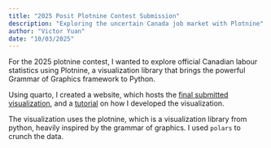 ```yaml
---
title: "2025 Posit Plotnine Contest Submission"
description: "Exploring the uncertain Canada job market with Plotnine"
author: "Victor Yuan"
date: "10/03/2025"
---
```


For the 2025 plotnine contest, I wanted to explore official Canadian labour statistics using Plotnine, a visualization library that brings the powerful Grammar of Graphics framework to Python.

Using quarto, I created a website, which hosts the [final submitted visualization](https://victoryuan.com/labourcan/), and a [tutorial](https://victoryuan.com/labourcan/02_develop_visualization.html) on how I developed the visualization.

The visualization uses the plotnine, which is a visualization library from python, heavily inspired by the grammar of graphics. I used `polars` to crunch the data.
